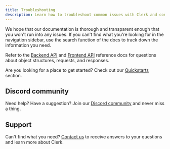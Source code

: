 ```yaml
---
title: Troubleshooting
description: Learn how to troubleshoot common issues with Clerk and contact support for additional assistance.
---
```


We hope that our documentation is thorough and transparent enough that you won't run into any issues. If you can't find what you're looking for in the navigation sidebar, use the search function of the docs to track down the information you need.

Refer to the [Backend API](https://clerk.com/docs/reference/backend-api) and [Frontend API](https://clerk.com/docs/reference/frontend-api) reference docs for questions about object structures, requests, and responses.

Are you looking for a place to get started? Check out our [Quickstarts](/docs/quickstarts/overview) section.

## Discord community

Need help? Have a suggestion? Join our [Discord community](https://clerk.com/discord) and never miss a thing.

## Support

Can't find what you need? [Contact us](https://clerk.com/contact/support) to receive answers to your questions and learn more about Clerk.
